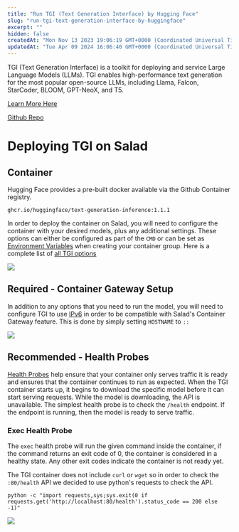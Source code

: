 ```yaml
---
title: "Run TGI (Text Generation Interface) by Hugging Face"
slug: "run-tgi-text-generation-interface-by-huggingface"
excerpt: ""
hidden: false
createdAt: "Mon Nov 13 2023 19:06:19 GMT+0000 (Coordinated Universal Time)"
updatedAt: "Tue Apr 09 2024 16:06:40 GMT+0000 (Coordinated Universal Time)"
---
```

TGI (Text Generation Interface) is a toolkit for deploying and service Large Language Models (LLMs). TGI enables high-performance text generation for the most popular open-source LLMs, including Llama, Falcon, StarCoder, BLOOM, GPT-NeoX, and T5.

[Learn More Here](https://huggingface.co/docs/text-generation-inference/main/en/index)

[Github Repo](https://github.com/huggingface/text-generation-inference)

# Deploying TGI on Salad

## Container

Hugging Face provides a pre-built docker available via the Github Container registry. 

```Text Docker
ghcr.io/huggingface/text-generation-inference:1.1.1
```

In order to deploy the container on Salad, you will need to configure the container with your desired models, plus any additional settings. These options can either be configured as part of the `CMD` or can be set as [Environment Variables](/container-engine/environment-variables) when creating your container group. Here is a complete list of [all TGI options](https://huggingface.co/docs/text-generation-inference/main/en/basic_tutorials/launcher)

<img src="/container-engine/images/1074d8d-image.png"/>


## Required - Container Gateway Setup

In addition to any options that you need to run the model, you will need to configure TGI to use [IPv6](/container-engine/gateway/enabling-ipv6) in order to be compatible with Salad's Container Gateway feature. This is done by simply setting `HOSTNAME` to `::`

<img src="/container-engine/images/064f253-image.png"/>



## Recommended - Health Probes

[Health Probes](/container-engine/health-probes) help ensure that your container only serves traffic it is ready and ensures that the container continues to run as expected. When the TGI container starts up, it begins to download the specific model before it can start serving requests. While the model is downloading, the API is unavailable. The simplest health probe is to check the `/health` endpoint. If the endpoint is running, then the model is ready to serve traffic.

### Exec Health Probe

The `exec` health probe will run the given command inside the container, if the command returns an exit code of 0, the container is considered in a healthy state. Any other exit codes indicate the container is not ready yet. 

The TGI container does not include `curl` or `wget` so in order to check the `:80/health` API we decided to use python's requests to check the API. 

```Text bin
python -c "import requests,sys;sys.exit(0 if requests.get('http://localhost:80/health').status_code == 200 else -1)"
```

<img src="/container-engine/images/e851b39-image.png"/>
